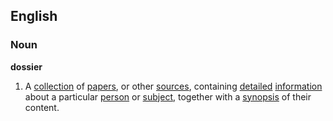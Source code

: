 ==English==
===Noun===
'''dossier'''
# A [[collection]] of [[paper]]s, or other [[source]]s,  containing [[detail]]ed [[information]] about a particular [[person]] or [[subject]], together with a [[synopsis]] of their content.